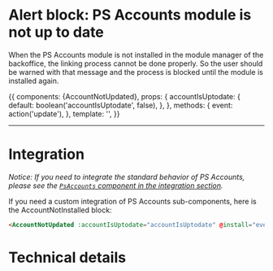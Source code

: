 

<Meta title="Sub-Components/Alerts/Alert account not updated" component={AccountNotUpdated} decorators={[withKnobs]} />

# Alert block: PS Accounts module is not up to date

When the PS Accounts module is not installed in the module manager of the backoffice, the
linking process cannot be done properly. So the user should be warned with that message
and the process is blocked until the module is installed again.

<Story name='Not installed' height='220px'>
  {{
    components: {AccountNotUpdated},
    props: {
      accountIsUptodate: {
        default: boolean('accountIsUptodate', false),
      },
    },
    methods: {
      event: action('update'),
    },
    template: '<AccountNotUpdated class="m-4" :accountIsUptodate="accountIsUptodate" @install="event" />',
  }}
</Story>

---
# Integration

_Notice: If you need to integrate the standard behavior of PS Accounts, please see the
[`PsAccounts` component in the integration section](?path=/docs/integration-psaccounts-panel--connected)._

If you need a custom integration of PS Accounts sub-components, here is the AccountNotInstalled block:

```html
<AccountNotUpdated :accountIsUptodate="accountIsUptodate" @install="event" class="m-4" />
```

# Technical details

<Description of={AccountNotUpdated} />
<Props of={AccountNotUpdated} />

